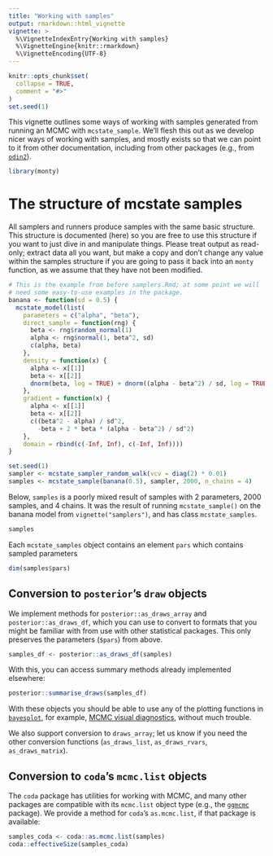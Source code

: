 ```yaml
---
title: "Working with samples"
output: rmarkdown::html_vignette
vignette: >
  %\VignetteIndexEntry{Working with samples}
  %\VignetteEngine{knitr::rmarkdown}
  %\VignetteEncoding{UTF-8}
---
```


```r
knitr::opts_chunk$set(
  collapse = TRUE,
  comment = "#>"
)
set.seed(1)
```

This vignette outlines some ways of working with samples generated from running an MCMC with `mcstate_sample`.  We'll flesh this out as we develop nicer ways of working with samples, and mostly exists so that we can point to it from other documentation, including from other packages (e.g., from [`odin2`](https://mrc-ide.github.io/odin2)).

```r
library(monty)
```

# The structure of mcstate samples

All samplers and runners produce samples with the same basic structure.  This structure is documented (here) so you are free to use this structure if you want to just dive in and manipulate things.  Please treat output as read-only; extract data all you want, but make a copy and don't change any value within the samples structure if you are going to pass it back into an `monty` function, as we assume that they have not been modified.

```r
# This is the example from before samplers.Rmd; at some point we will
# need some easy-to-use examples in the package.
banana <- function(sd = 0.5) {
  mcstate_model(list(
    parameters = c("alpha", "beta"),
    direct_sample = function(rng) {
      beta <- rng$random_normal(1)
      alpha <- rng$normal(1, beta^2, sd)
      c(alpha, beta)
    },
    density = function(x) {
      alpha <- x[[1]]
      beta <- x[[2]]
      dnorm(beta, log = TRUE) + dnorm((alpha - beta^2) / sd, log = TRUE)
    },
    gradient = function(x) {
      alpha <- x[[1]]
      beta <- x[[2]]
      c((beta^2 - alpha) / sd^2,
        -beta + 2 * beta * (alpha - beta^2) / sd^2)
    },
    domain = rbind(c(-Inf, Inf), c(-Inf, Inf))))
}

set.seed(1)
sampler <- mcstate_sampler_random_walk(vcv = diag(2) * 0.01)
samples <- mcstate_sample(banana(0.5), sampler, 2000, n_chains = 4)
```

Below, `samples` is a poorly mixed result of samples with 2 parameters, 2000 samples, and 4 chains.  It was the result of running `mcstate_sample()` on the banana model from `vignette("samplers")`, and has class `mcstate_samples`.

```r
samples
```

Each `mcstate_samples` object contains an element `pars` which contains sampled parameters

```r
dim(samples$pars)
```

## Conversion to `posterior`'s `draw` objects

We implement methods for `posterior::as_draws_array` and `posterior::as_draws_df`, which you can use to convert to formats that you might be familiar with from use with other statistical packages.  This only preserves the parameters (`$pars`) from above.

```r
samples_df <- posterior::as_draws_df(samples)
```

With this, you can access summary methods already implemented elsewhere:

```r
posterior::summarise_draws(samples_df)
```

With these objects you should be able to use any of the plotting functions in [`bayesplot`](https://mc-stan.org/bayesplot), for example, [MCMC visual diagnostics](https://mc-stan.org/bayesplot/articles/visual-mcmc-diagnostics.html), without much trouble.

We also support conversion to `draws_array`; let us know if you need the other conversion functions (`as_draws_list`, `as_draws_rvars`, `as_draws_matrix`).

## Conversion to `coda`'s `mcmc.list` objects

The `coda` package has utilities for working with MCMC, and many other packages are compatible with its `mcmc.list` object type (e.g., the [`ggmcmc`](https://cran.r-project.org/package=ggmcmc) package).  We provide a method for `coda`'s `as.mcmc.list`, if that package is available:

```r
samples_coda <- coda::as.mcmc.list(samples)
coda::effectiveSize(samples_coda)
```
